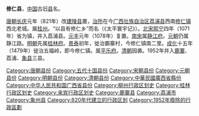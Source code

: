 '''修仁县'''，[[中国|中国]]古旧[[县|县]]名。

[[唐朝|唐朝]][[長慶|长庆]]元年（821年）改[[建陵县_(东吴)|建陵县]]置，[[治所|治所]]在今[[广西壮族自治区|广西壮族自治区]][[荔浦县|荔浦县]]西南[[修仁镇|修仁镇]]西北老城。属[[桂州|桂州]]。“以县有修仁乡”而名（《太平寰宇记》）。[[北宋|北宋]][[熙宁|熙宁]]四年（1071年）省为镇，并入荔浦县。[[元丰_(北宋)|元丰]]元年（1078年）复置。[[南宋|南宋]]属[[静江府|静江府]]。[[元朝|元朝]]仍属静江路。[[明朝|明朝]]先属[[桂林府|桂林府]]。[[景泰_(明朝)|景泰]]初年，徙治霸寨村，今修仁镇南二里。[[成化|成化]]十五年（1479年）徙治五福岭，即今修仁镇。属[[平乐府|平乐府]]。[[清朝|清朝]]因袭。1952年并入[[鹿寨县|鹿寨]]、荔浦、[[象县|象县]]三县。

{{中華民國廣西省行政區劃}}
{{广西行政区划小作品}}
{{DEFAULTSORT:X}}
[[Category:唐朝县份|Category:唐朝县份]]
[[Category:五代十国县份|Category:五代十国县份]]
[[Category:宋朝县份|Category:宋朝县份]]
[[Category:元朝县份|Category:元朝县份]]
[[Category:明朝县份|Category:明朝县份]]
[[Category:清朝县份|Category:清朝县份]]
[[Category:中華民國廣西省縣份|Category:中華民國廣西省縣份]]
[[Category:中华人民共和国广西省县份|Category:中华人民共和国广西省县份]]
[[Category:柳州行政区划史|Category:柳州行政区划史]]
[[Category:桂林行政区划史|Category:桂林行政区划史]]
[[Category:来宾行政区划史|Category:来宾行政区划史]]
[[Category:鹿寨县|Category:鹿寨县]]
[[Category:荔浦市|Category:荔浦市]]
[[Category:象州县|Category:象州县]]
[[Category:820年代建立的行政区划|Category:820年代建立的行政区划]]
[[Category:1952年廢除的行政區劃|Category:1952年廢除的行政區劃]]
